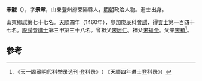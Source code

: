 '''宋黻'''（{{bd|1420年||？}}），字'''景章'''，山東登州府萊陽縣人，[[明朝|明朝]]政治人物。進士出身。

山東鄉試第七十七名。[[天顺_(明朝)|天順]]四年（1460年），參加庚辰科[[會試|會試]]，得[[貢士|貢士]]第一百四十七名。[[殿試|殿試]]登[[進士|進士]]第三甲第三十八名。曾祖父[[宋居仁|宋居仁]]。祖父[[宋福全|宋福全]]。父亲[[宋積|宋積]]<ref>《天一阁藏明代科举录选刊·登科录》（ 《天顺四年进士登科录》）</ref>。

==参考==
{{reflist}}
{{明朝人物小作品}}
{{天順四年庚辰科殿試金榜}}